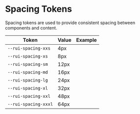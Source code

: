 
<Meta title="Design Tokens / Spacing" />

# Spacing Tokens

Spacing tokens are used to provide consistent spacing between components and content.

| Token | Value | Example
| ---- | ---- | -----------
| `--rui-spacing-xxs` | 4px | <SpacingSample size={4} />
| `--rui-spacing-xs` | 8px | <SpacingSample size={8} />
| `--rui-spacing-sm` | 12px | <SpacingSample size={12} />
| `--rui-spacing-md` | 16px | <SpacingSample size={16} />
| `--rui-spacing-lg` | 24px | <SpacingSample size={24} />
| `--rui-spacing-xl` | 32px | <SpacingSample size={32} />
| `--rui-spacing-xxl` | 48px | <SpacingSample size={48} />
| `--rui-spacing-xxxl` | 64px | <SpacingSample size={64} />

